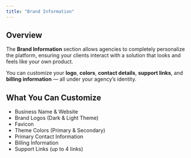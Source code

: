 ```yaml
---
title: "Brand Information"
---
```


## **Overview**

The **Brand Information** section allows agencies to completely personalize the platform, ensuring your clients interact with a solution that looks and feels like your own product.

You can customize your **logo**, **colors**, **contact details**, **support links**, and **billing information** — all under your agency’s identity.

## **What You Can Customize**

- Business Name & Website
- Brand Logos (Dark & Light Theme)
- Favicon
- Theme Colors (Primary & Secondary)
- Primary Contact Information
- Billing Information
- Support Links (up to 4 links)